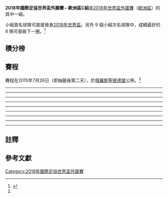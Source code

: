 '''2018年國際足協世界盃外圍賽 – 歐洲區C組'''是[[2018年國際足協世界盃|2018年世界盃]][[2018年國際足協世界盃外圍賽|外圍賽]]（[[2018年國際足協世界盃外圍賽_(歐洲區)|歐洲區]]）的其中一組。

小組首名球隊可直接晉身[[2018年國際足協世界盃|2018年世界盃]]。另外 9 個小組次名球隊中，成績最好的 8 隊可晉級下一圈。<ref name="draw format">{{cite web |url=http://www.uefa.com/worldcup/news/newsid=2257685.html |title=FIFA World Cup qualifying draw format |publisher=UEFA.com |date=2015年6月16日 |accessdate=2015年7月25日 |deadurl=yes |archiveurl=https://web.archive.org/web/20160626094547/http://www.uefa.com/worldcup/news/newsid%3D2257685.html |archivedate=2016年6月26日 }}</ref>

== 積分榜 ==
{{2018年國際足協世界盃外圍賽 – 歐洲區C組
| expanded    = yes
| fixtures    = yes
|show_matches=yes
}}

== 賽程 ==
賽程在2015年7月26日（即抽籤後第二天），於[[俄羅斯|俄羅斯]][[聖彼德堡|聖彼德堡]]公佈。<ref name="draw format" />

{{football box |id="San Marino v Azerbaijan"
|date={{Start date|2016|9|4|df=y}}
|time=18:00<br />(18:00 [[UTC+02:00|UTC+2]])
|team1={{fb-rt|SMR}}
|score=0–1
|report=[http://www.fifa.com/worldcup/matches/round=276483/match=300331944/index.html 報告 (FIFA)]<br />[http://www.uefa.com/worldcup/season=2018/matches/round=2000717/match=2017736/index.html 報告 (UEFA)]
|team2={{fb|AZE}}
|goals1=
|goals2=[[Ruslan_Qurbanov|Qurbanov]] {{goal|45}}
|stadium=[[圣马力诺体育场|圣马力诺体育场]], [[塞拉瓦莱|塞拉瓦莱]]
|attendance=886
|referee=[[Sébastien_Delferière|Sébastien Delferière]] ([[比利時足球協會|比利時]])
}}
{{football box |id="Czech Republic v Northern Ireland"
|date={{Start date|2016|9|4|df=y}}
|time=20:45<br />(20:45 [[UTC+02:00|UTC+2]])
|team1={{fb-rt|CZE}}
|score=0–0
|report=[http://www.fifa.com/worldcup/matches/round=276483/match=300331933/index.html 報告 (FIFA)]<br />[http://www.uefa.com/worldcup/season=2018/matches/round=2000717/match=2017713/index.html 報告 (UEFA)]
|team2={{fb|NIR}}
|goals1=
|goals2=
|stadium=[[雷特斯加体育场|雷特斯加体育场]], [[布拉格|布拉格]]
|attendance=10,731
|referee=[[Anastasios_Sidiropoulos|Anastasios Sidiropoulos]] ([[希臘足球總會|希臘]])
}}
{{football box |id="Norway v Germany"
|date={{Start date|2016|9|4|df=y}}
|time=20:45<br />(20:45 [[UTC+02:00|UTC+2]])
|team1={{fb-rt|NOR}}
|score=0–3
|report=[http://www.fifa.com/worldcup/matches/round=276483/match=300331949/index.html 報告 (FIFA)]<br />[http://www.uefa.com/worldcup/season=2018/matches/round=2000717/match=2017722/index.html 報告 (UEFA)]
|team2={{fb|GER}}
|goals1=
|goals2=[[湯馬士·梅拿|湯馬士·梅拿]] {{goal|16||60}}<br />[[約書亞·基米希|約書亞·基米希]] {{goal|45}}
|stadium=[[乌勒瓦尔球场|乌勒瓦尔球场]], [[奥斯陆|奥斯陆]]
|attendance=26,793
|referee=[[Willie_Collum|Willie Collum]] ([[蘇格蘭足球協會|蘇格蘭]])
}}
----
{{football box |id="Azerbaijan v Norway"
|date={{Start date|2016|10|8|df=y}}
|time=18:00<br />(20:00 [[UTC+04:00|UTC+4]])
|team1={{fb-rt|AZE}}
|score=1–0
|report=[http://www.fifa.com/worldcup/matches/round=276483/match=300331947/index.html 報告 (FIFA)]<br />[http://www.uefa.com/worldcup/season=2018/matches/round=2000717/match=2017730/index.html 報告 (UEFA)]
|team2={{fb|NOR}}
|goals1=
* [[Maksim_Medvedev|Medvedev]] {{goal|11}}
|goals2=
|stadium=[[巴庫國家體育場|國家體育場]], [[巴库|巴库]]
|attendance=35,000
|referee=[[Liran_Liany|Liran Liany]] ([[以色列|以色列]])
}}
{{football box |id="Germany v Czech Republic"
|date={{Start date|2016|10|8|df=y}}
|time=20:45<br />(20:45 [[UTC+02:00|UTC+2]])
|team1={{fb-rt|GER}}
|score=3–0
|report=[http://www.fifa.com/worldcup/matches/round=276483/match=300331929/index.html 報告 (FIFA)]<br />[http://www.uefa.com/worldcup/season=2018/matches/round=2000717/match=2017707/index.html 報告 (UEFA)]
|team2={{fb|CZE}}
|goals1=
* [[托马斯·穆勒|托马斯·穆勒]] {{goal|13||65}}
* [[托尼·克罗斯|托尼·克罗斯]] {{goal|49}}
|goals2=
|stadium=[[禾克斯公園球場|禾克斯公園球場]], [[汉堡|汉堡]]
|attendance=51,299
|referee=[[Ovidiu_Hațegan|Ovidiu Hațegan]] ([[羅馬尼亞足球總會|羅馬尼亞]])
}}
{{football box |id="Northern Ireland v San Marino"
|date={{Start date|2016|10|8|df=y}}
|time=20:45<br />(19:45 [[UTC+01:00|UTC+1]])
|team1={{fb-rt|NIR}}
|score=4–0
|report=[http://www.fifa.com/worldcup/matches/round=276483/match=300331928/index.html 報告 (FIFA)]<br />[http://www.uefa.com/worldcup/season=2018/matches/round=2000717/match=2017721/index.html 報告 (UEFA)]
|team2={{fb|SMR}}
|goals1=
* [[斯蒂文·戴維斯|斯蒂文·戴維斯]] {{goal|26|pen.}}
* [[凱爾·拉弗蒂|凱爾·拉弗蒂]] {{goal|79||90+4}}
* [[杰米·瓦德|杰米·瓦德]] {{goal|85}}
|goals2=
|stadium=[[温莎公园|温莎公园]], [[贝尔法斯特|贝尔法斯特]]
|attendance=18,234
|referee=[[István_Kovács_(referee)|István Kovács]] ([[罗马尼亚|罗马尼亚]])
}}
----
{{football box |id="Czech Republic v Azerbaijan"
|date={{Start date|2016|10|11|df=y}}
|time=20:45<br />(20:45 [[UTC+02:00|UTC+2]])
|team1={{fb-rt|CZE}}
|score=0–0
|report=[http://www.fifa.com/worldcup/matches/round=276483/match=300331948/index.html 報告 (FIFA)]<br />[http://www.uefa.com/worldcup/season=2018/matches/round=2000717/match=2017715/index.html 報告 (UEFA)]
|team2={{fb|AZE}}
|goals1=
|goals2=
|stadium=[[俄斯特拉发市体育场|俄斯特拉发市体育场]], [[俄斯特拉发|俄斯特拉发]]
|attendance=12,148
|referee=[[Matej_Jug|Matej Jug]] ([[斯洛文尼亚|斯洛文尼亚]])
}}
{{football box |id="Germany v Northern Ireland"
|date={{Start date|2016|10|11|df=y}}
|time=20:45<br />(20:45 [[UTC+02:00|UTC+2]])
|team1={{fb-rt|GER}}
|score=2–0
|report=[http://www.fifa.com/worldcup/matches/round=276483/match=300331940/index.html 報告 (FIFA)]<br />[http://www.uefa.com/worldcup/season=2018/matches/round=2000717/match=2017708/index.html 報告 (UEFA)]
|team2={{fb|NIR}}
|goals1=
* [[尤利安·德拉克斯勒|尤利安·德拉克斯勒]] {{goal|13}}
* [[萨米·赫迪拉|萨米·赫迪拉]] {{goal|17}}
|goals2=
|stadium=[[HDI竞技场|HDI竞技场]], [[汉诺威|汉诺威]]
|attendance=42,132
|referee=[[保罗·塔伊亚文托|保罗·塔伊亚文托]] ([[意大利|意大利]])
}}
{{football box |id="Norway v San Marino"
|date={{Start date|2016|10|11|df=y}}
|time=20:45<br />(20:45 [[UTC+02:00|UTC+2]])
|team1={{fb-rt|NOR}}
|score=4–1
|report=[http://www.fifa.com/worldcup/matches/round=276483/match=300331937/index.html 報告 (FIFA)]<br />[http://www.uefa.com/worldcup/season=2018/matches/round=2000717/match=2017726/index.html 報告 (UEFA)]
|team2={{fb|SMR}}
|goals1=
* [[達維德·西蒙奇尼|達維德·西蒙奇尼]] {{goal|12|o.g.}}
* [[Adama_Diomandé|Diomandé]] {{goal|77}}
* [[馬田·森姆臣|馬田·森姆臣]] {{goal|82}}
* [[Joshua_King_(footballer)|King]] {{goal|83}}
|goals2=
* [[Mattia_Stefanelli|Stefanelli]] {{goal|54}}
|stadium=[[乌勒瓦尔球场|乌勒瓦尔球场]], [[奥斯陆|奥斯陆]]
|attendance=8,214
|referee=[[Benoît_Bastien|Benoît Bastien]] ([[法国|法国]])
}}
----
{{football box |id="Czech Republic v Norway"
|date={{Start date|2016|11|11|df=y}}
|time=20:45<br />(20:45 [[UTC+01:00|UTC+1]])
|team1={{fb-rt|CZE}}
|score=2–1
|report=[http://www.fifa.com/worldcup/matches/round=276483/match=300331925/index.html 報告 (FIFA)]<br />[http://www.uefa.com/worldcup/season=2018/matches/round=2000717/match=2017714/index.html 報告 (UEFA)]
|team2={{fb|NOR}}
|goals1=
* [[Michal_Krmenčík|Krmenčík]] {{goal|11}}
* [[雅羅米爾·贊米哈爾|雅羅米爾·贊米哈爾]] {{goal|47}}
|goals2=
* [[Joshua_King_(footballer)|King]] {{goal|87}}
|stadium=[[伊甸園體育場|伊甸園體育場]], [[布拉格|布拉格]]
|attendance=16,411
|referee=[[Bas_Nijhuis|Bas Nijhuis]] ([[荷兰|荷兰]])
}}
{{football box |id="Northern Ireland v Azerbaijan"
|date={{Start date|2016|11|11|df=y}}
|time=20:45<br />(19:45 [[UTC±00:00|UTC±0]])
|team1={{fb-rt|NIR}}
|score=4–0
|report=[http://www.fifa.com/worldcup/matches/round=276483/match=300331934/index.html 報告 (FIFA)]<br />[http://www.uefa.com/worldcup/season=2018/matches/round=2000717/match=2017720/index.html 報告 (UEFA)]
|team2={{fb|AZE}}
|goals1=
* [[凱爾·拉弗蒂|凱爾·拉弗蒂]] {{goal|27}}
* [[加雷特·麥考利|加雷特·麥考利]] {{goal|40}}
* [[科諾·麥克勞林|科諾·麥克勞林]] {{goal|66}}
* [[克里斯·布鲁恩特|克里斯·布鲁恩特]] {{goal|83}}
|goals2=
|stadium=[[温莎公园|温莎公园]], [[贝尔法斯特|贝尔法斯特]]
|attendance=18,404
|referee=[[Clément_Turpin|Clément Turpin]] ([[法国|法国]])
}}
{{football box |id="San Marino v Germany"
|date={{Start date|2016|11|11|df=y}}
|time=20:45<br />(20:45 [[UTC+01:00|UTC+1]])
|team1={{fb-rt|SMR}}
|score=0–8
|report=[http://www.fifa.com/worldcup/matches/round=276483/match=300331926/index.html 報告 (FIFA)]<br />[http://www.uefa.com/worldcup/season=2018/matches/round=2000717/match=2017732/index.html 報告 (UEFA)]
|team2={{fb|GER}}
|goals1=
|goals2=
* [[萨米·赫迪拉|萨米·赫迪拉]] {{goal|7}}
* [[塞尔吉·格纳布里|塞尔吉·格纳布里]] {{goal|9||58||76}}
* [[约纳斯·赫克托|约纳斯·赫克托]] {{goal|32||65}}
* [[Mattia_Stefanelli|Stefanelli]] {{goal|82|o.g.}}
* [[凯文·福兰德|凯文·福兰德]] {{goal|85}}
|stadium=[[圣马力诺体育场|圣马力诺体育场]], [[塞拉瓦莱|塞拉瓦莱]]
|attendance=3,851
|referee=[[Artyom_Kuchin|Artyom Kuchin]] ([[哈萨克斯坦|哈萨克斯坦]])
}}
----
{{football box |id="Azerbaijan v Germany"
|date={{Start date|2017|3|26|df=y}}
|time=18:00<br />(20:00 [[UTC+04:00|UTC+4]])
|team1={{fb-rt|AZE}}
|score=1–4
|report=[http://www.fifa.com/worldcup/matches/round=276483/match=300331950/index.html 報告 (FIFA)]<br />[http://www.uefa.com/worldcup/season=2018/matches/round=2000717/match=2017727/index.html 報告 (UEFA)]
|team2={{fb|GER}}
|goals1=
* [[Dimitrij_Nazarov|Nazarov]] {{goal|31}}
|goals2=
* [[安德列·舒賀爾尼|安德列·舒賀爾尼]] {{goal|19||81}}
* [[托马斯·穆勒|托马斯·穆勒]] {{goal|36}}
* [[马里奥·戈麦斯|马里奥·戈麦斯]] {{goal|45}}
|stadium=[[托菲克·巴赫拉莫夫體育場|托菲克·巴赫拉莫夫體育場]], [[巴库|巴库]]
|attendance=30,000
|referee=[[Daniele_Orsato|Daniele Orsato]] ([[意大利|意大利]])
}}
{{football box |id="San Marino v Czech Republic"
|date={{Start date|2017|3|26|df=y}}
|time=18:00<br />(18:00 [[UTC+02:00|UTC+2]])
|team1={{fb-rt|SMR}}
|score=0–6
|report=[http://www.fifa.com/worldcup/matches/round=276483/match=300331978/index.html 報告 (FIFA)]<br />[http://www.uefa.com/worldcup/season=2018/matches/round=2000717/match=2017733/index.html 報告 (UEFA)]
|team2={{fb|CZE}}
|goals1=
|goals2=
* [[安東寧·巴拉克|安東寧·巴拉克]] {{goal|17||24}}
* [[弗拉基米爾·達里達|弗拉基米爾·達里達]] {{goal|19||77|pen.}}
* [[西奧多·格布雷·塞拉西|西奧多·格布雷·塞拉西]] {{goal|26}}
* [[Michal_Krmenčík|Krmenčík]] {{goal|43}}
|stadium=[[圣马力诺体育场|圣马力诺体育场]], [[塞拉瓦莱|塞拉瓦莱]]
|attendance=1,023
|referee=[[Kristo_Tohver|Kristo Tohver]] ([[爱沙尼亚|爱沙尼亚]])
}}
{{football box |id="Northern Ireland v Norway"
|date={{Start date|2017|3|26|df=y}}
|time=20:45<br />(19:45 [[UTC+01:00|UTC+1]])
|team1={{fb-rt|NIR}}
|score=2–0
|report=[http://www.fifa.com/worldcup/matches/round=276483/match=300331963/index.html 報告 (FIFA)]<br />[http://www.uefa.com/worldcup/season=2018/matches/round=2000717/match=2017719/index.html 報告 (UEFA)]
|team2={{fb|NOR}}
|goals1=
* [[杰米·瓦德|杰米·瓦德]] {{goal|2}}
* [[康諾·華盛頓|康諾·華盛頓]] {{goal|33}}
|goals2=
|stadium=[[温莎公园|温莎公园]], [[贝尔法斯特|贝尔法斯特]]
|attendance=18,161
|referee=[[Hüseyin_Göçek|Hüseyin Göçek]] ([[土耳其|土耳其]])
}}
----
{{football box |id="Azerbaijan v Northern Ireland"
|date={{Start date|2017|6|10|df=y}}
|time=18:00<br />(20:00 [[UTC+04:00|UTC+4]])
|team1={{fb-rt|AZE}}
|score=0–1
|report=[http://www.fifa.com/worldcup/matches/round=276483/match=300331973/index.html 報告 (FIFA)]<br />[http://www.uefa.com/worldcup/season=2018/matches/round=2000717/match=2017729/index.html 報告 (UEFA)]
|team2={{fb|NIR}}
|goals1=
|goals2=
* [[斯圖爾特·達拉斯|斯圖爾特·達拉斯]] {{goal|90+2}}
|stadium=[[托菲克·巴赫拉莫夫體育場|托菲克·巴赫拉莫夫體育場]], [[巴库|巴库]]
|attendance=27,978
|referee=[[Xavier_Estrada_Fernández|Xavier Estrada Fernández]] ([[西班牙|西班牙]])
}}
{{football box |id="Germany v San Marino"
|date={{Start date|2017|6|10|df=y}}
|time=20:45<br />(20:45 [[UTC+02:00|UTC+2]])
|team1={{fb-rt|GER}}
|score=7–0
|report=[http://www.fifa.com/worldcup/matches/round=276483/match=300331958/index.html 報告 (FIFA)]<br />[http://www.uefa.com/worldcup/season=2018/matches/round=2000717/match=2017711/index.html 報告 (UEFA)]
|team2={{fb|SMR}}
|goals1=
* [[尤利安·德拉克斯勒|尤利安·德拉克斯勒]] {{goal|11}}
* [[桑德羅·瓦格納|桑德羅·瓦格納]] {{goal|16||29||85}}
* [[阿明·尤尼斯|阿明·尤尼斯]] {{goal|38}}
* [[施科德蘭·穆斯塔菲|施科德蘭·穆斯塔菲]] {{goal|47}}
* [[尤利安·布蘭特|尤利安·布蘭特]] {{goal|72}}
|goals2=
|stadium=[[马克斯·莫洛克体育场|纽伦堡体育场]], [[纽伦堡|纽伦堡]]
|attendance=32,467
|referee=[[Radu_Petrescu|Radu Petrescu]] ([[罗马尼亚|罗马尼亚]])
}}
{{football box |id="Norway v Czech Republic"
|date={{Start date|2017|6|10|df=y}}
|time=20:45<br />(20:45 [[UTC+02:00|UTC+2]])
|team1={{fb-rt|NOR}}
|score=1–1
|report=[http://www.fifa.com/worldcup/matches/round=276483/match=300332006/index.html 報告 (FIFA)]<br />[http://www.uefa.com/worldcup/season=2018/matches/round=2000717/match=2017723/index.html 報告 (UEFA)]
|team2={{fb|CZE}}
|goals1=
* [[Alexander_Søderlund|Søderlund]] {{goal|55|pen.}}
|goals2=
* [[西奧多·格布雷·塞拉西|西奧多·格布雷·塞拉西]] {{goal|36}}
|stadium=[[乌勒瓦尔球场|乌勒瓦尔球场]], [[奥斯陆|奥斯陆]]
|attendance=12,179
|referee=[[安達·馬連拿|安達·馬連拿]] ([[英格兰|英格兰]])
}}
----
{{football box |id="Czech Republic v Germany"
|date={{Start date|2017|9|1|df=y}}
|time=20:45<br />(20:45 [[UTC+02:00|UTC+2]])
|team1={{fb-rt|CZE}}
|score=1–2
|report=[http://www.fifa.com/worldcup/matches/round=276483/match=300331993/index.html 報告 (FIFA)]<br />[http://www.uefa.com/worldcup/season=2018/matches/round=2000717/match=2017712/index.html 報告 (UEFA)]
|team2={{fb|GER}}
|goals1=
* [[弗拉基米爾·達里達|弗拉基米爾·達里達]] {{goal|78}}
|goals2=
* [[蒂莫·维尔纳|蒂莫·维尔纳]] {{goal|4}}
* [[麥斯·曉姆斯|麥斯·曉姆斯]] {{goal|88}}
|stadium=[[伊甸園體育場|伊甸園體育場]], [[布拉格|布拉格]]
|attendance=
|referee=[[謝爾蓋·卡拉肖夫_(裁判)|謝爾蓋·卡拉肖夫]] ([[俄罗斯|俄罗斯]])
}}
{{football box |id="Norway v Azerbaijan"
|date={{Start date|2017|9|1|df=y}}
|time=20:45<br />(20:45 [[UTC+02:00|UTC+2]])
|team1={{fb-rt|NOR}}
|score=2–0
|report=[http://www.fifa.com/worldcup/matches/round=276483/match=300332003/index.html 報告 (FIFA)]<br />[http://www.uefa.com/worldcup/season=2018/matches/round=2000717/match=2017725/index.html 報告 (UEFA)]
|team2={{fb|AZE}}
|goals1=
* [[Joshua_King_(footballer)|King]] {{goal|31|pen.}}
* [[Rashad_Sadygov|Sadygov]] {{goal|60|o.g.}}
|goals2=
|stadium=[[乌勒瓦尔球场|乌勒瓦尔球场]], [[奥斯陆|奥斯陆]]
|attendance=
|referee=[[Daniel_Stefański|Daniel Stefański]] ([[波兰|波兰]])
}}
{{football box |id="San Marino v Northern Ireland"
|date={{Start date|2017|9|1|df=y}}
|time=20:45<br />(20:45 [[UTC+02:00|UTC+2]])
|team1={{fb-rt|SMR}}
|score=0–3
|report=[http://www.fifa.com/worldcup/matches/round=276483/match=300331954/index.html 報告 (FIFA)]<br />[http://www.uefa.com/worldcup/season=2018/matches/round=2000717/match=2017734/index.html 報告 (UEFA)]
|team2={{fb|NIR}}
|goals1=
|goals2=
* [[Josh_Magennis|Magennis]] {{goal|70||75}}
* [[斯蒂文·戴維斯|斯蒂文·戴維斯]] {{goal|78|pen.}}
|stadium=[[圣马力诺体育场|圣马力诺体育场]], [[塞拉瓦莱|塞拉瓦莱]]
|attendance=
|referee=[[Enea_Jorgji|Enea Jorgji]] ([[阿尔巴尼亚|阿尔巴尼亚]])
}}
----
{{football box |id="Azerbaijan v San Marino"
|date={{Start date|2017|9|4|df=y}}
|time=18:00<br />(20:00 [[UTC+04:00|UTC+4]])
|team1={{fb-rt|AZE}}
|score=5–1
|report=[http://www.fifa.com/worldcup/matches/round=276483/match=300332000/index.html 報告 (FIFA)]<br />[http://www.uefa.com/worldcup/season=2018/matches/round=2000717/match=2017731/index.html 報告 (UEFA)]
|team2={{fb|SMR}}
|goals1=
* [[Afran_Ismayilov|Ismayilov]] {{goal|20||57}}
* [[Araz_Abdullayev|Abdullayev]] {{goal|24}}
* [[Michele_Cevoli|Cevoli]] {{goal|71|o.g.}}
* [[Rashad_Sadygov|Sadygov]] {{goal|81}}
|goals2=
* [[Mirko_Palazzi|Palazzi]] {{goal|74}}
|stadium=[[巴克谢利球场|巴克谢利球场]], [[巴库|巴库]]
|attendance=
|referee=[[Nikola_Dabanović|Nikola Dabanović]] ([[黑山|黑山]])
}}
{{football box |id="Germany v Norway"
|date={{Start date|2017|9|4|df=y}}
|time=20:45<br />(20:45 [[UTC+02:00|UTC+2]])
|team1={{fb-rt|GER}}
|score=6–0
|report=[http://www.fifa.com/worldcup/matches/round=276483/match=300331953/index.html 報告 (FIFA)]<br />[http://www.uefa.com/worldcup/season=2018/matches/round=2000717/match=2017709/index.html 報告 (UEFA)]
|team2={{fb|NOR}}
|goals1=
* [[梅苏特·厄齐尔|梅苏特·厄齐尔]] {{goal|10}}
* [[尤利安·德拉克斯勒|尤利安·德拉克斯勒]] {{goal|17}}
* [[蒂莫·维尔纳|蒂莫·维尔纳]] {{goal|21||40}}
* [[莱昂·戈雷茨卡|莱昂·戈雷茨卡]] {{goal|50}}
* [[马里奥·戈麦斯|马里奥·戈麦斯]] {{goal|79}}
|goals2=
|stadium=[[梅赛德斯-奔驰竞技场|梅赛德斯-奔驰竞技场]], [[斯图加特|斯图加特]]
|attendance=
|referee=[[Gediminas_Mažeika|Gediminas Mažeika]] ([[立陶宛|立陶宛]])
}}
{{football box |id="Northern Ireland v Czech Republic"
|date={{Start date|2017|9|4|df=y}}
|time=20:45<br />(19:45 [[UTC+01:00|UTC+1]])
|team1={{fb-rt|NIR}}
|score=2–0
|report=[http://www.fifa.com/worldcup/matches/round=276483/match=300331979/index.html 報告 (FIFA)]<br />[http://www.uefa.com/worldcup/season=2018/matches/round=2000717/match=2017718/index.html 報告 (UEFA)]
|team2={{fb|CZE}}
|goals1=
* [[乔尼·埃文斯|乔尼·埃文斯]] {{goal|28}}
* [[克里斯·布鲁恩特|克里斯·布鲁恩特]] {{goal|41}}
|goals2=
|stadium=[[温莎公园|温莎公园]], [[贝尔法斯特|贝尔法斯特]]
|attendance=
|referee=[[Daniele_Orsato|Daniele Orsato]] ([[意大利|意大利]])
}}
----
{{Football box
|id=Azerbaijan v Czech Republic
|date={{Start date|2017|10|5|df=y}}
|time=18:00<br />(20:00 [[UTC+04:00|UTC+4]])
|team1={{fb-rt|AZE}}
|score=1–2
|report=[http://www.fifa.com/worldcup/matches/round=276483/match=300331968/index.html 報告 (FIFA)]<br />[http://www.uefa.com/worldcup/season=2018/matches/round=2000717/match=2017728/index.html 報告 (UEFA)]
|team2={{fb|CZE}}
|goals1=
*[[Afran_Ismayilov|Ismayilov]] {{goal|55|pen.}}
|goals2=
*[[揚·科皮奇|揚·科皮奇]] {{goal|35}}
*[[安東寧·巴拉克|安東寧·巴拉克]] {{goal|66}}
|stadium=[[巴庫國家體育場|巴庫國家體育場]], [[巴库|巴库]]
|attendance=
|referee=[[Benoît_Millot|Benoît Millot]] ([[法國足球總會|法國]])
}}
{{Football box
|id=Northern Ireland v Germany
|date={{Start date|2017|10|5|df=y}}
|time=20:45<br />(19:45 [[UTC+01:00|UTC+1]])
|team1={{fb-rt|NIR}}
|score=1–3
|report=[http://www.fifa.com/worldcup/matches/round=276483/match=300331984/index.html 報告 (FIFA)]<br />[http://www.uefa.com/worldcup/season=2018/matches/round=2000717/match=2017717/index.html 報告 (UEFA)]
|team2={{fb|GER}}
|goals1=
*[[Josh_Magennis|Magennis]] {{goal|90+3}}
|goals2=
*[[塞巴斯蒂安·魯迪|塞巴斯蒂安·魯迪]] {{goal|2}}
*[[桑德羅·瓦格納|桑德羅·瓦格納]] {{goal|21}}
*[[約書亞·基米希|約書亞·基米希]] {{goal|86}}
|stadium=[[温莎公园|温莎公园]], [[贝尔法斯特|贝尔法斯特]]
|attendance=
|referee=[[Danny_Makkelie|Danny Makkelie]] ([[皇家荷蘭足球協會|荷蘭]])
}}
{{Football box
|id=San Marino v Norway
|date={{Start date|2017|10|5|df=y}}
|time=20:45<br />(20:45 [[UTC+02:00|UTC+2]])
|team1={{fb-rt|SMR}}
|score=0–8
|report=[http://www.fifa.com/worldcup/matches/round=276483/match=300331982/index.html 報告 (FIFA)]<br />[http://www.uefa.com/worldcup/season=2018/matches/round=2000717/match=2017735/index.html 報告 (UEFA)]
|team2={{fb|NOR}}
|goals1=
|goals2=
*[[馬庫斯·亨里克森|馬庫斯·亨里克森]] {{goal|8}}
*[[Joshua_King_(footballer)|King]] {{goal|14|pen.|17}}
*[[Mohamed_Elyounoussi|Elyounoussi]] {{goal|39||48||68}}
*[[Ole_Selnæs|Selnæs]] {{goal|58}}
*[[馬丁·林内斯|馬丁·林内斯]] {{goal|86}}
|stadium=[[圣马力诺体育场|圣马力诺体育场]], [[塞拉瓦莱|塞拉瓦莱]]
|attendance=
|referee=[[Andrew_Dallas|Andrew Dallas]] ([[蘇格蘭足球協會|蘇格蘭]])
}}
----
{{Football box
|id=Czech Republic v San Marino
|date={{Start date|2017|10|8|df=y}}
|time=20:45<br />(20:45 [[UTC+02:00|UTC+2]])
|team1={{fb-rt|CZE}}
|score=5–0
|report=[http://www.fifa.com/worldcup/matches/round=276483/match=300331972/index.html 報告 (FIFA)]<br />[http://www.uefa.com/worldcup/season=2018/matches/round=2000717/match=2017716/index.html 報告 (UEFA)]
|team2={{fb|SMR}}
|goals1=
*[[Michal_Krmenčík|Krmenčík]] {{goal|8||23}}
*[[揚·科皮奇|揚·科皮奇]] {{goal|27}}
*[[Filip_Novák_(footballer)|Novák]] {{goal|71}}
*[[瓦科拉夫·卡德萊茨|瓦科拉夫·卡德萊茨]] {{goal|83}}
|goals2=
|stadium=[[斗山竞技场|斗山竞技场]], [[比尔森|比尔森]]
|attendance=
|referee=[[Alex_Troleis|Alex Troleis]] ([[法羅群島足球協會|法羅群島]])
}}
{{Football box
|id=Germany v Azerbaijan
|date={{Start date|2017|10|8|df=y}}
|time=20:45<br />(20:45 [[UTC+02:00|UTC+2]])
|team1={{fb-rt|GER}}
|score=5–1
|report=[http://www.fifa.com/worldcup/matches/round=276483/match=300332007/index.html 報告 (FIFA)]<br />[http://www.uefa.com/worldcup/season=2018/matches/round=2000717/match=2017710/index.html 報告 (UEFA)]
|team2={{fb|AZE}}
|goals1=
*[[莱昂·戈雷茨卡|莱昂·戈雷茨卡]] {{goal|8||66}}
*[[桑德羅·瓦格納|桑德羅·瓦格納]] {{goal|54}}
*[[安东尼奥·吕迪格|安东尼奥·吕迪格]] {{goal|64}}
*[[埃姆雷·詹|埃姆雷·詹]] {{goal|81}}
|goals2=
*[[Ramil_Sheydayev|Sheydayev]] {{goal|34}}
|stadium=[[弗里茨·瓦尔特体育场|弗里茨·瓦尔特体育场]], [[凯撒斯劳滕|凯撒斯劳滕]]
|attendance=
|referee=[[Andris_Treimanis|Andris Treimanis]] ([[拉脫維亞足球總會|拉脫維亞]])
}}
{{Football box
|id=Norway v Northern Ireland
|date={{Start date|2017|10|8|df=y}}
|time=20:45<br />(20:45 [[UTC+02:00|UTC+2]])
|team1={{fb-rt|NOR}}
|score=1–0
|report=[http://www.fifa.com/worldcup/matches/round=276483/match=300331961/index.html 報告 (FIFA)]<br />[http://www.uefa.com/worldcup/season=2018/matches/round=2000717/match=2017724/index.html 報告 (UEFA)]
|team2={{fb|NIR}}
|goals1=
*[[克里斯·布鲁恩特|克里斯·布鲁恩特]] {{goal|71|o.g.}}
|goals2=
|stadium=[[乌勒瓦尔球场|乌勒瓦尔球场]], [[奥斯陆|奥斯陆]]
|attendance=
|referee=[[Serhiy_Boyko|Serhiy Boyko]] ([[烏克蘭足球總會|烏克蘭]])
}}

== 註釋 ==
{{Reflist|group = "note"}}

== 參考文獻 ==
{{Reflist}}
{{2018年國際足協世界盃外圍賽}}
{{國際足協世界盃}}
[[Category:2018年國際足協世界盃外圍賽|Category:2018年國際足協世界盃外圍賽]]